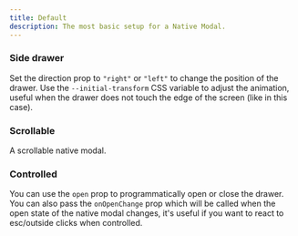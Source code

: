 ```yaml
---
title: Default
description: The most basic setup for a Native Modal.
---
```


<ComponentPreview name="default-demo" mobilePreviewLink="/vaul/default" />


### Side drawer
Set the direction prop to `"right"` or `"left"` to change the position of the drawer. Use the `--initial-transform` CSS variable to adjust the animation, useful when the drawer does not touch the edge of the screen (like in this case).

<ComponentPreview name="side-drawer-demo" mobilePreviewLink="/vaul/default/side-drawer" />


### Scrollable
A scrollable native modal.

<ComponentPreview name="scrollable-demo" mobilePreviewLink="/vaul/default/scrollable"/>


### Controlled
You can use the `open` prop to programmatically open or close the drawer. You can also pass the `onOpenChange` prop which will be called when the open state of the native modal changes, it's useful if you want to react to esc/outside clicks when controlled.

<ComponentPreview name="controlled-demo" mobilePreviewLink="/vaul/default/controlled"/>
